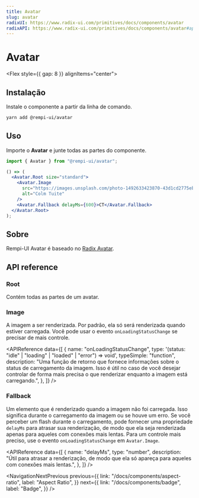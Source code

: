 ```yaml
---
title: Avatar
slug: avatar
radixUI: https://www.radix-ui.com/primitives/docs/components/avatar
radixAPI: https://www.radix-ui.com/primitives/docs/components/avatar#api-reference
---
```


# Avatar

<Description text="Um elemento de imagem com uma alternativa para representar o usuário." />

<Flex style={{ gap: 8 }} alignItems="center">
  <RadixUI href="https://www.radix-ui.com/primitives/docs/components/avatar" />
  <RadixAPI href="https://www.radix-ui.com/primitives/docs/components/avatar#api-reference" />
  <SelectVersion />
</Flex>

<PreviewComponent name="avatar" />

## Instalação

Instale o componente a partir da linha de comando.

```bash
yarn add @rempi-ui/avatar
```

## Uso

Importe o <strong>Avatar</strong> e junte todas as partes do componente.

```jsx
import { Avatar } from "@rempi-ui/avatar";

() => (
  <Avatar.Root size="standard">
    <Avatar.Image
      src="https://images.unsplash.com/photo-1492633423870-43d1cd2775eb?&w=128&h=128&dpr=2&q=80"
      alt="Colm Tuite"
    />
    <Avatar.Fallback delayMs={600}>CT</Avatar.Fallback>
  </Avatar.Root>
);
```

## Sobre

Rempi-UI Avatar é baseado no [Radix Avatar](https://www.radix-ui.com/primitives/docs/components/avatar).

## API reference

### Root

Contém todas as partes de um avatar.

<MoreInfo
  componentName="Radix Avatar Root"
  componentLink="https://www.radix-ui.com/primitives/docs/components/avatar#root"
/>

### Image

A imagem a ser renderizada. Por padrão, ela só será renderizada quando estiver carregada. Você pode usar o evento `onLoadingStatusChange` se precisar de mais controle.

<MoreInfo
  componentName="Radix Avatar Image"
  componentLink="https://www.radix-ui.com/primitives/docs/components/avatar#image"
/>

<APIReference
  data={[
    {
      name: "onLoadingStatusChange",
      type: '(status: "idle" | "loading" | "loaded" | "error") => void',
      typeSimple: "function",
      description:
        "Uma função de retorno que fornece informações sobre o status de carregamento da imagem. Isso é útil no caso de você desejar controlar de forma mais precisa o que renderizar enquanto a imagem está carregando.",
    },
  ]}
/>

### Fallback

Um elemento que é renderizado quando a imagem não foi carregada. Isso significa durante o carregamento da imagem ou se houve um erro. Se você perceber um flash durante o carregamento, pode fornecer uma propriedade `delayMs` para atrasar sua renderização, de modo que ela seja renderizada apenas para aqueles com conexões mais lentas. Para um controle mais preciso, use o evento `onLoadingStatusChange` em `Avatar.Image`.

<MoreInfo
  componentName="Radix Avatar Fallback"
  componentLink="https://www.radix-ui.com/primitives/docs/components/avatar#fallback"
/>

<APIReference
  data={[
    {
      name: "delayMs",
      type: "number",
      description:
        "Útil para atrasar a renderização, de modo que ela só apareça para aqueles com conexões mais lentas.",
    },
  ]}
/>

<NavigationNextPrevious
  previous={{
    link: "/docs/components/aspect-ratio",
    label: "Aspect Ratio",
  }}
  next={{
    link: "/docs/components/badge",
    label: "Badge",
  }}
/>

<EditThisPage url="components/pt-BR/avatar/1.0.0.mdx" />